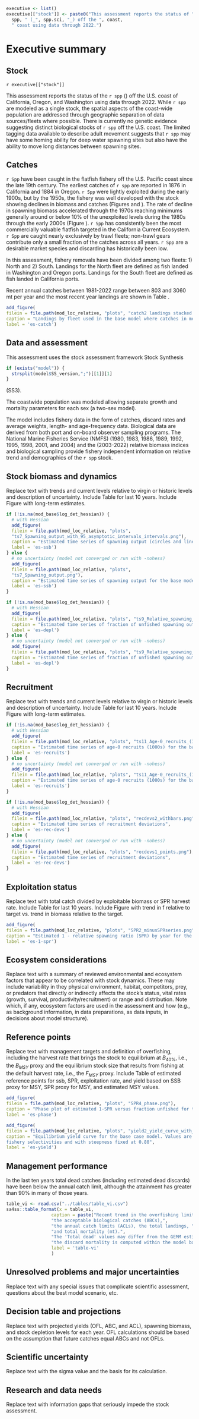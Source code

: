 ```r
executive <- list()
executive[["stock"]] <- paste0("This assessment reports the status of ",
  spp, " (_", spp.sci, "_) off the ", coast, 
  " coast using data through 2022.")
```

# Executive summary{-}

## Stock{-}

`r executive[["stock"]]`

This assessment reports the status of the `r spp` (\emph{`r spp.sci`})  off the U.S. coast of California, Oregon, and Washington using data through 2022.  While `r spp` are modeled as a single stock, the spatial aspects of the coast-wide population are addressed through geographic separation of data sources/fleets where possible. There is currently no genetic evidence suggesting distinct biological stocks of `r spp` off the U.S. coast. The limited tagging data available to describe adult movement suggests that `r spp` may have some homing ability for deep water spawning sites but also have the ability to move long distances between spawning sites.


## Catches{-}

`r Spp` have been caught in the flatfish fishery off the U.S. Pacific coast since the late 19th century. The earliest catches of `r spp` are reported in 1876 in California and 1884 in Oregon. `r Spp` were lightly exploited during the early 1900s, but by the 1950s, the fishery was well developed with the stock showing declines in biomass and catches (Figures \ref{fig:Exec_catch1} and \ref{fig:Spawnbio_all}). The rate of decline in spawning biomass accelerated through the 1970s reaching minimums generally around or below 10% of the unexploited levels during the 1980s through the early 2000s (Figure \ref{fig:RelDeplete_all}). `r Spp` has  consistently been the most commercially valuable flatfish targeted in the California Current Ecosystem. `r Spp` are caught nearly exclusively by trawl fleets; non-trawl gears contribute only a small fraction of the catches across all years. `r Spp` are a desirable market species and discarding has historically been low. 

In this assessment, fishery removals have been divided among two fleets: 1) North and 2) South. Landings for the North fleet are defined as fish landed in Washington and Oregon ports. Landings for the South fleet are defined as fish landed in California ports.

Recent annual catches between 1981-2022 range between 803 and 3060 mt per year and the most recent year landings are shown in Table \ref{tab:Exec_catch}. 

\clearpage

\input{tex_tables/a_Catches_ES.tex}

```r
add_figure(
filein = file.path(mod_loc_relative, "plots", "catch2 landings stacked.png"), 
caption = "Landings by fleet used in the base model where catches in metric tons by fleet are stacked",
label = 'es-catch')
```

\clearpage

## Data and assessment{-}

This assessment uses the stock assessment framework
Stock Synthesis 
```r
if (exists("model")) {
  strsplit(model$SS_version,";")[[1]][1]
}
```
(SS3).

The coastwide population was modeled allowing separate growth and mortality parameters for each sex (a two-sex model).

The model includes fishery data in the form of catches, discard rates and average weights, length- and age-frequency data. Biological data are derived from both port and on-board observer sampling programs. The National Marine Fisheries Service (NMFS) \gls{s-tri} (1980, 1983, 1986, 1989, 1992, 1995, 1998, 2001, and 2004) and the \Gls{s-wcgbt} (2003-2022) relative biomass indices and biological sampling provide fishery independent information on relative trend and demographics of the `r spp` stock.

## Stock biomass and dynamics{-}

Replace text with
trends and current levels relative to virgin or historic levels and
description of uncertainty.
Include Table for last 10 years.
Include Figure with long-term estimates.

\input{tex_tables/b_SSB_ES.tex}

```r
if (!is.na(mod_base$log_det_hessian)) {
  # with Hessian
  add_figure(
  filein = file.path(mod_loc_relative, "plots",
  "ts7_Spawning_output_with_95_asymptotic_intervals_intervals.png"), 
  caption = "Estimated time series of spawning output (circles and line: median; light broken lines: 95 percent intervals) for the base model",
  label = 'es-ssb')
} else {
  # no uncertainty (model not converged or run with -nohess)
  add_figure(
  filein = file.path(mod_loc_relative, "plots",
  "ts7_Spawning_output.png"), 
  caption = "Estimated time series of spawning output for the base model",
  label = 'es-ssb')
}
```

```r
if (!is.na(mod_base$log_det_hessian)) {
  # with Hessian
  add_figure(
  filein = file.path(mod_loc_relative, "plots", "ts9_Relative_spawning_output_intervals.png"), 
  caption = "Estimated time series of fraction of unfished spawning output (circles and line: median; light broken lines: 95 percent intervals) for the base model",
  label = 'es-depl')
} else {
  # no uncertainty (model not converged or run with -nohess)
  add_figure(
  filein = file.path(mod_loc_relative, "plots", "ts9_Relative_spawning_output.png"), 
  caption = "Estimated time series of fraction of unfished spawning output for the base model",
  label = 'es-depl')
}
```

\clearpage

## Recruitment{-}

Replace text with
trends and current levels relative to virgin or historic levels and
description of uncertainty.
Include Table for last 10 years.
Include Figure with long-term estimates.


\input{tex_tables/c_Recr_ES.tex}

```r
if (!is.na(mod_base$log_det_hessian)) {
  # with Hessian
  add_figure(
  filein = file.path(mod_loc_relative, "plots", "ts11_Age-0_recruits_(1000s)_with_95_asymptotic_intervals.png"), 
  caption = "Estimated time series of age-0 recruits (1000s) for the base model with 95 percent intervals",
  label = 'es-recruits')
} else {
  # no uncertainty (model not converged or run with -nohess)
  add_figure(
  filein = file.path(mod_loc_relative, "plots", "ts11_Age-0_recruits_(1000s).png"), 
  caption = "Estimated time series of age-0 recruits (1000s) for the base model",
  label = 'es-recruits')
}
```

```r
if (!is.na(mod_base$log_det_hessian)) {
  # with Hessian
  add_figure(
  filein = file.path(mod_loc_relative, "plots", "recdevs2_withbars.png"), 
  caption = "Estimated time series of recruitment deviations",
  label = 'es-rec-devs')
} else {
  # no uncertainty (model not converged or run with -nohess)
  add_figure(
  filein = file.path(mod_loc_relative, "plots", "recdevs1_points.png"), 
  caption = "Estimated time series of recruitment deviations",
  label = 'es-rec-devs')
}
```

\clearpage
## Exploitation status{-}

Replace text with
total catch divided by exploitable biomass or SPR harvest rate.
Include Table for last 10 years.
Include Figure with trend in f relative to target vs. trend in biomass relative to the target.

\input{tex_tables/d_SPR_ES.tex}

```r
add_figure(
filein = file.path(mod_loc_relative, "plots", "SPR2_minusSPRseries.png"), 
caption = "Estimated 1 - relative spawning ratio (SPR) by year for the base model. The management target is plotted as a red horizontal line and values above this reflect harvest in excess of the proxy harvest rate",
label = 'es-1-spr')
```

\clearpage

## Ecosystem considerations{-}

Replace text with
a summary of reviewed environmental and ecosystem factors that appear to be correlated with stock dynamics.
These may include variability in they physical environment, habitat, competitors, prey, or predators that directly or indirectly affects the stock's status, vital rates (growth, survival, productivity/recruitment) or range and distribution.
Note which, if any, ecosystem factors are used in the assessment and how (e.g., as background information, in data preparations, as data inputs, in decisions about model structure).

## Reference points{-}

Replace text with
management targets and definition of overfishing, including the harvest rate that brings the stock to equilibrium at $B_{40\%}$, i.e., the $B_{MSY}$ proxy and the equilibrium stock size that results from fishing at the default harvest rate, i.e., the $F_{MSY}$ proxy.
Include Table of estimated reference points for ssb, SPR, exploitation rate, and yield based on SSB proxy for MSY, SPR proxy for MSY, and estimated MSY values.

```r
add_figure(
filein = file.path(mod_loc_relative, "plots", "SPR4_phase.png"), 
caption = "Phase plot of estimated 1-SPR versus fraction unfished for the base model",
label = 'es-phase')
```

```r
add_figure(
filein = file.path(mod_loc_relative, "plots", "yield2_yield_curve_with_refpoints.png"), 
caption = "Equilibrium yield curve for the base case model. Values are based on the 2020
fishery selectivities and with steepness fixed at 0.80",
label = 'es-yield')
```

\input{tex_tables/e_ReferencePoints_ES.tex}

\clearpage

## Management performance{-}

In the last ten years total dead catches (including estimated dead discards) 
have been below the annual catch limit, although the attainment has greater than
90\% in many of those years.

```r
table_vi <- read.csv("../tables/table_vi.csv")
sa4ss::table_format(x = table_vi,
                 caption = paste("Recent trend in the overfishing limits (OFLs),",
                 "the acceptable biological catches (ABCs),",
                 "the annual catch limits (ACLs), the total landings, ",
                 "and total mortality (mt).",
                 "The 'Total dead' values may differ from the GEMM estimates because",
                 "the discard mortality is computed within the model based on estimated retention curves."),
                 label = 'table-vi'
                 )
```

## Unresolved problems and major uncertainties{-}

Replace text with
any special issues that complicate scientific assessment, questions about the best model scenario, etc.

## Decision table and projections{-}

Replace text with
projected yields (OFL, ABC, and ACL), spawning biomass, and stock depletion levels for each year.
OFL calculations should be based on the assumption that future catches equal ABCs and not OFLs.

## Scientific uncertainty{-}

Replace text with
the sigma value and the basis for its calculation.

## Research and data needs{-}

Replace text with
information gaps that seriously impede the stock assessment.
